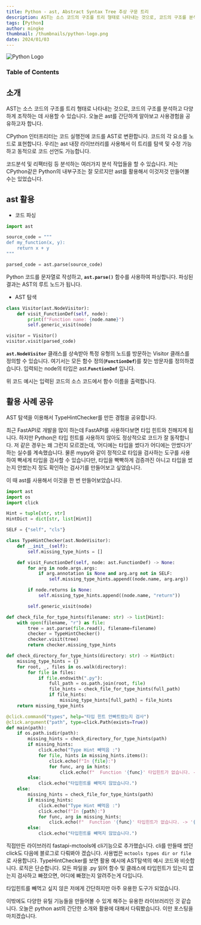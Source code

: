 ```yaml
---
title: Python - ast, Abstract Syntax Tree 추상 구문 트리
description: AST는 소스 코드의 구조를 트리 형태로 나타내는 것으로, 코드의 구조를 분석하고 다양하게 조작하는 데 사용할 수 있습니다. 오늘은 ast를 간단하게 알아보고 사용경험을 공유하고자 합니다.
tags: [Python]
author: mingke
thumbnail: /thumbnails/python-logo.png
date: 2024/01/03
---
```


<Image src="/thumbnails/python-logo.png" alt="Python Logo" />

### Table of Contents

## 소개

AST는 소스 코드의 구조를 트리 형태로 나타내는 것으로, 코드의 구조를 분석하고 다양하게 조작하는 데 사용할 수 있습니다. 오늘은 ast를 간단하게 알아보고 사용경험을 공유하고자 합니다.

CPython 인터프리터는 코드 실행전에 코드를 AST로 변환합니다. 코드의 각 요소를 노드로 표현합니다. 우리는 ast 내장 라이브러리를 사용해서 이 트리를 탐색 및 수정 가능하고 동적으로 코드 선언도 가능합니다.

코드분석 및 리팩터링 등 분석하는 여러가지 분석 작업들을 할 수 있습니다. 저는 CPython같은 Python의 내부구조는 잘 모르지만 ast를 활용해서 이것저것 만들어볼 수는 있었습니다.

## ast 활용

- 코드 파싱

```python
import ast

source_code = """
def my_function(x, y):
    return x + y
"""

parsed_code = ast.parse(source_code)
```

Python 코드를 문자열로 작성하고, **`ast.parse()`** 함수를 사용하여 파싱합니다. 파싱된 결과는 AST의 루트 노드가 됩니다.

- AST 탐색

```python
class Visitor(ast.NodeVisitor):
    def visit_FunctionDef(self, node):
        print(f"Function name: {node.name}")
        self.generic_visit(node)

visitor = Visitor()
visitor.visit(parsed_code)
```

**`ast.NodeVisitor`** 클래스를 상속받아 특정 유형의 노드를 방문하는 Visitor 클래스를 정의할 수 있습니다. 여기서는 모든 함수 정의(**`FunctionDef`**)를 찾는 방문자를 정의하겠습니다. 입력되는 node의 타입은 ast.**`FunctionDef`** 입니다.

위 코드 예시는 입력된 코드의 소스 코드에서 함수 이름을 출력합니다.

## 활용 사례 공유

<Link url="https://github.com/c2-house/fastapi-mctools/blob/main/fastapi_mctools/commands/types.py" />

AST 탐색을 이용해서 TypeHintChecker를 만든 경험을 공유합니다.

최근 FastAPI로 개발을 많이 하는데 FastAPI를 사용하다보면 타입 힌트와 친해지게 됩니다. 하지만 Python은 타입 힌트를 사용하지 않아도 정상적으로 코드가 잘 동작합니다. 저 같은 경우는 왜 그런지 모르겠는데, ‘어디에는 타입을 썼다가 어디에는 안썼다가’ 하는 실수를 계속했습니다. 물론 mypy와 같이 정적으로 타입을 검사하는 도구를 사용하여 빡세게 타입을 검사할 수 있습니다만, 타입을 빡빡하게 검증까진 아니고 타입을 썼는지 안썼는지 정도 확인하는 검사기를 만들어보고 싶었습니다.

이 때 ast를 사용해서 이것을 한 번 만들어보았습니다.

```python
import ast
import os
import click

Hint = tuple[str, str]
HintDict = dict[str, list[Hint]]

SELF = {"self", "cls"}

class TypeHintChecker(ast.NodeVisitor):
    def __init__(self):
        self.missing_type_hints = []

    def visit_FunctionDef(self, node: ast.FunctionDef) -> None:
        for arg in node.args.args:
            if arg.annotation is None and arg.arg not in SELF:
                self.missing_type_hints.append((node.name, arg.arg))

        if node.returns is None:
            self.missing_type_hints.append((node.name, "return"))

        self.generic_visit(node)

def check_file_for_type_hints(filename: str) -> list[Hint]:
    with open(filename, "r") as file:
        tree = ast.parse(file.read(), filename=filename)
        checker = TypeHintChecker()
        checker.visit(tree)
        return checker.missing_type_hints

def check_directory_for_type_hints(directory: str) -> HintDict:
    missing_type_hints = {}
    for root, _, files in os.walk(directory):
        for file in files:
            if file.endswith(".py"):
                full_path = os.path.join(root, file)
                file_hints = check_file_for_type_hints(full_path)
                if file_hints:
                    missing_type_hints[full_path] = file_hints
    return missing_type_hints

@click.command("types", help="타입 힌트 안빠트렸는지 검사")
@click.argument("path", type=click.Path(exists=True))
def main(path):
    if os.path.isdir(path):
        missing_hints = check_directory_for_type_hints(path)
        if missing_hints:
            click.echo("Type Hint 빼먹음 :")
            for file, hints in missing_hints.items():
                click.echo(f"In {file}:")
                for func, arg in hints:
                    click.echo(f"  Function '{func}' 타입힌트가 없습니다. -> '{arg}'")
        else:
            click.echo("타입힌트를 빼먹지 않았습니다.")
    else:
        missing_hints = check_file_for_type_hints(path)
        if missing_hints:
            click.echo("Type Hint 빼먹음 :")
            click.echo(f"In {path}:")
            for func, arg in missing_hints:
                click.echo(f"  Function '{func}' 타입힌트가 없습니다. -> '{arg}'")
        else:
            click.echo("타입힌트를 빼먹지 않았습니다.")
```

직접만든 라이브러리 fastapi-mctools에 cli기능으로 추가했습니다. cli를 만들때 썼던 click도 다음에 블로그로 다뤄봐야 겠습니다. 사용법은 `mctools types dir or file` 로 사용합니다. TypeHintChecker를 보면 활용 예시에 AST탐색의 예시 코드와 비슷합니다. 로직은 단순합니다. 모든 파일을 .py 읽어 함수 및 클래스에 타입힌트가 있는지 없는지 검사하고 빠졌으면, 어디에 빠졌는지 알려주는게 다입니다.

타입힌트를 빼먹고 싶지 않은 저에게 간단하지만 아주 유용한 도구가 되었습니다.

이밖에도 다양한 유틸 기능들을 만들어볼 수 있게 해주는 유용한 라이브러리인 것 같습니다. 오늘은 python ast의 간단한 소개와 활용에 대해서 다뤄봤습니다. 이만 포스팅을 마치겠습니다.
